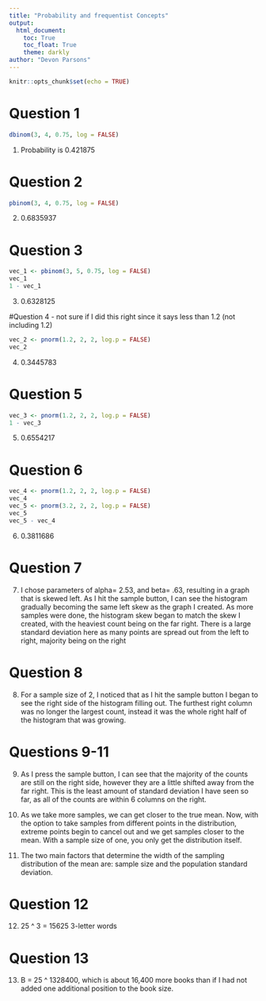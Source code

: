 ```yaml
---
title: "Probability and frequentist Concepts"
output: 
  html_document:
    toc: True
    toc_float: True
    theme: darkly
author: "Devon Parsons"
---
```


```r
knitr::opts_chunk$set(echo = TRUE)
```

# Question 1
```r
dbinom(3, 4, 0.75, log = FALSE)
```
1. Probability is 0.421875

# Question 2 
```r
pbinom(3, 4, 0.75, log = FALSE)
```
2. 0.6835937

# Question 3
```r
vec_1 <- pbinom(3, 5, 0.75, log = FALSE)
vec_1
1 - vec_1
```
3. 0.6328125

#Question 4 - not sure if I did this right since it says less than 1.2 (not including 1.2)
```r
vec_2 <- pnorm(1.2, 2, 2, log.p = FALSE)
vec_2
```
4. 0.3445783

# Question 5
```r
vec_3 <- pnorm(1.2, 2, 2, log.p = FALSE)
1 - vec_3
```
5. 0.6554217

# Question 6
```r
vec_4 <- pnorm(1.2, 2, 2, log.p = FALSE)
vec_4
vec_5 <- pnorm(3.2, 2, 2, log.p = FALSE)
vec_5
vec_5 - vec_4
```
6. 0.3811686

# Question 7 
7. I chose parameters of alpha= 2.53, and beta= .63, resulting in a graph that is skewed left. As I hit the sample button, I can see the histogram gradually becoming the same left skew as the graph I created. As more samples were done, the histogram skew began to match the skew I created, with the heaviest count being on the far right. There is a large standard deviation here as many points are spread out from the left to right, majority being on the right

# Question 8 
8. For a sample size of 2, I noticed that as I hit the sample button I began to see the right side of the histogram filling out. The furthest right column was no longer the largest count, instead it was the whole right half of the histogram that was growing.

# Questions 9-11
9. As I press the sample button, I can see that the majority of the counts are still on the right side, however they are a little shifted away from the far right. This is the least amount of standard deviation I have seen so far, as all of the counts are within 6 columns on the right. 

10. As we take more samples, we can get closer to the true mean. Now, with the option to take samples from different points in the distribution, extreme points begin to cancel out and we get samples closer to the mean. With a sample size of one, you only get the distribution itself. 

11. The two main factors that determine the width of the sampling distribution of the mean are: sample size and the population standard deviation.

# Question 12
12. 25 ^ 3 = 15625 3-letter words

# Question 13
13. B = 25 ^ 1328400, which is about 16,400 more books than if I had not added one additional position to the book size. 



